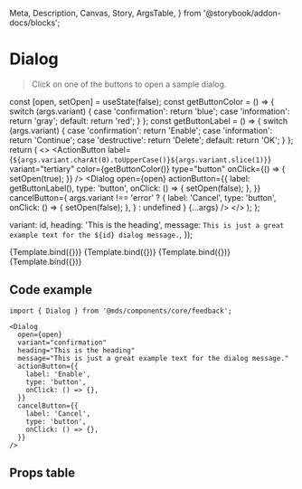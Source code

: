   Meta,
  Description,
  Canvas,
  Story,
  ArgsTable,
} from '@storybook/addon-docs/blocks';

<Meta title="Components/core/feedback/Dialog" component={Dialog} />

# Dialog

<Description of={Dialog} />

> Click on one of the buttons to open a sample dialog.

  const [open, setOpen] = useState(false);
  const getButtonColor = () => {
    switch (args.variant) {
      case 'confirmation':
        return 'blue';
      case 'information':
        return 'gray';
      default:
        return 'red';
    }
  };
  const getButtonLabel = () => {
    switch (args.variant) {
      case 'confirmation':
        return 'Enable';
      case 'information':
        return 'Continue';
      case 'destructive':
        return 'Delete';
      default:
        return 'OK';
    }
  };
  return (
    <>
      <ActionButton
        label={`${args.variant.charAt(0).toUpperCase()}${args.variant.slice(1)}`}
        variant="tertiary"
        color={getButtonColor()}
        type="button"
        onClick={() => {
          setOpen(true);
        }}
      />
      <Dialog
        open={open}
        actionButton={{
          label: getButtonLabel(),
          type: 'button',
          onClick: () => {
            setOpen(false);
          },
        }}
        cancelButton={
          args.variant !== 'error'
            ? {
                label: 'Cancel',
                type: 'button',
                onClick: () => {
                  setOpen(false);
                },
              }
            : undefined
        }
        {...args}
      />
    </>
  );
};

  variant: id,
  heading: 'This is the heading',
  message: `This is just a great example text for the ${id} dialog message.`,
});

<Canvas>
  <Story name="Confirmation" args={getProps('confirmation')}>
    {Template.bind({})}
  </Story>
  <Story name="Information" args={getProps('information')}>
    {Template.bind({})}
  </Story>
  <Story name="Destructive" args={getProps('destructive')}>
    {Template.bind({})}
  </Story>
  <Story name="Error" args={getProps('error')}>
    {Template.bind({})}
  </Story>
</Canvas>

## Code example

```tsx
import { Dialog } from '@mds/components/core/feedback';
```

```tsx
<Dialog
  open={open}
  variant="confirmation"
  heading="This is the heading"
  message="This is just a great example text for the dialog message."
  actionButton={{
    label: 'Enable',
    type: 'button',
    onClick: () => {},
  }}
  cancelButton={{
    label: 'Cancel',
    type: 'button',
    onClick: () => {},
  }}
/>
```

## Props table

<ArgsTable of={Dialog} />
